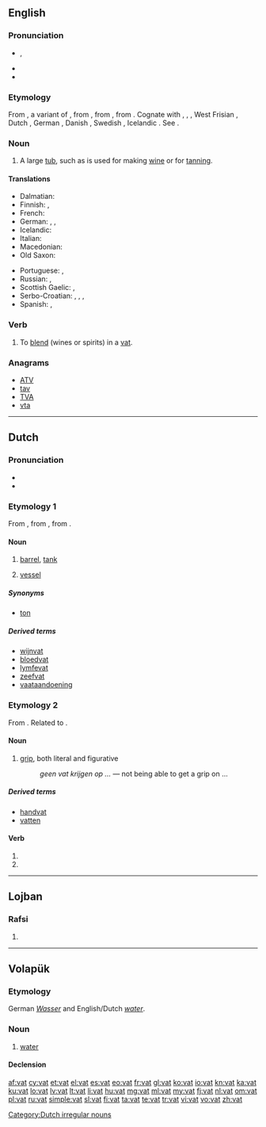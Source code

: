 {{also|VAT|vát}}
==English==

===Pronunciation===
* {{IPA|/væt/}}, {{X-SAMPA|/v{t/}}
* {{audio|en-us-vat.ogg|Audio (US)}}
* {{rhymes|æt}}

===Etymology===
From {{etyl|enm|en}} {{term|vat|lang=enm}}, a variant of {{term|fat||vat, vessel, cask|lang=enm}}, from {{etyl|ang|en}} {{term|fæt||vat, vessel, jar, cup; casket; division
|lang=ang}}, from {{etyl|gem-pro|en}} {{recons|fatą||vessel|lang=gem-pro}}, from {{etyl|ine-pro|en}} {{recons|pod-||vessel|lang=ine-pro}}. Cognate with {{etyl|sco|-}} {{term|fat|lang=sco}}, {{term|vat|lang=sco}}, {{term|vautt||vat, cask, tub|lang=sco}}, West Frisian {{term|fet|lang=fy}}, Dutch {{term|vat||barrel, cask, vessel, vat|lang=nl}}, German {{term|Fass||barrel, keg, drum, cask, vat|lang=de}}, Danish {{term|fad||saucer, dish|lang=da}}, Swedish {{term|fat||dish, barrel, cask, vat|lang=sv}}, Icelandic {{term|fat||dish, saucer|lang=is}}. See {{l|en|fat}}.

===Noun===
{{en-noun}}

# A large [[tub]], such as is used for making [[wine]] or for [[tanning]].

====Translations====
{{trans-top|A large tub, such as is used for making wine or for tanning}}
* Dalmatian: {{tø|dlm|tinir|m}}
* Finnish: {{t|fi|sammio}}, {{t+|fi|vati}}
* French: {{t+|fr|cuve|f}}
* German: {{t+|de|Bottich|m}}, {{t+|de|Trog|m}}, {{t+|de|Wanne|f}}
* Icelandic: {{t+|is|ker|n}}
* Italian: {{t+|it|tino|m}}
* Macedonian: {{t-|mk|каца|f|tr=káca}}
* Old Saxon: {{tø|osx|fat}}
{{trans-mid}}
* Portuguese: {{t+|pt|tonel|m}}, {{t+|pt|tina|f}}
* Russian: {{t+|ru|чан|m}}, {{t+|ru|бак|m}}
* Scottish Gaelic: {{t-|gd|amar|m}}, {{t-|gd|coire|m}}
* Serbo-Croatian: {{t-|sh|kaca}},  {{t-|sh|maštel}},  {{t-|sh|čabar}},  {{t-|sh|bačva}}
* Spanish: {{t-|es|cuba|f}}, {{t+|es|tina|f}}
{{trans-bottom}}

===Verb===
{{en-verb|vat|t|ing}}

# {{context|transitive|lang=en}} To [[blend]] (wines or spirits) in a [[vat]].

===Anagrams===
* [[ATV#English|ATV]]
* [[tav#English|tav]]
* [[TVA#English|TVA]]
* [[vta#English|vta]]

----

==Dutch==

===Pronunciation===
* {{rhymes|ɑt|lang=nl}}
* {{audio|Nl-vat.ogg|audio}}

===Etymology 1===
From {{etyl|dum|nl}} {{term|vat|lang=dum}}, from {{etyl|odt|nl}} {{recons|fat|lang=odt}}, from {{etyl|gem-pro|nl}} {{recons|fatą|lang=gem-pro}}.

====Noun====
{{nl-noun|n|vaten|vatje|dim2=vaatje}}

# [[barrel]], [[tank]]
# {{context|biology|lang=nl}} [[vessel]]

=====Synonyms=====
* [[ton]]

=====Derived terms=====
* [[wijnvat]]
* [[bloedvat]]
* [[lymfevat]]
* [[zeefvat]]
* [[vaataandoening]]

===Etymology 2===
From {{etyl|dum|nl}} {{term|vat|lang=dum}}. Related to {{term|vatten|lang=nl}}.

====Noun====
{{nl-noun|m|-|-}}

# [[grip]], both literal and figurative
#: ''geen vat krijgen op ...'' — not being able to get a grip on ...

=====Derived terms=====
* [[handvat]]
* [[vatten]]

====Verb====
{{head|nl}}

# {{nl-verb form of|p=123|n=sg|t=pres|m=ind|vatten}}
# {{nl-verb form of|m=imp|vatten}}

[[Category:Dutch irregular nouns]]

----

==Lojban==

===Rafsi===
{{jbo-rafsi}}

# {{rafsi of|vamtu}}

----

==Volapük==

===Etymology===
German ''[[Wasser]]'' and English/Dutch ''[[water]]''.

===Noun===
{{vo-noun}}

# [[water]]

====Declension====
{{vo-decl-noun}}

[[af:vat]]
[[cy:vat]]
[[et:vat]]
[[el:vat]]
[[es:vat]]
[[eo:vat]]
[[fr:vat]]
[[gl:vat]]
[[ko:vat]]
[[io:vat]]
[[kn:vat]]
[[ka:vat]]
[[ku:vat]]
[[lo:vat]]
[[lv:vat]]
[[lt:vat]]
[[li:vat]]
[[hu:vat]]
[[mg:vat]]
[[ml:vat]]
[[my:vat]]
[[fj:vat]]
[[nl:vat]]
[[om:vat]]
[[pl:vat]]
[[ru:vat]]
[[simple:vat]]
[[sl:vat]]
[[fi:vat]]
[[ta:vat]]
[[te:vat]]
[[tr:vat]]
[[vi:vat]]
[[vo:vat]]
[[zh:vat]]
